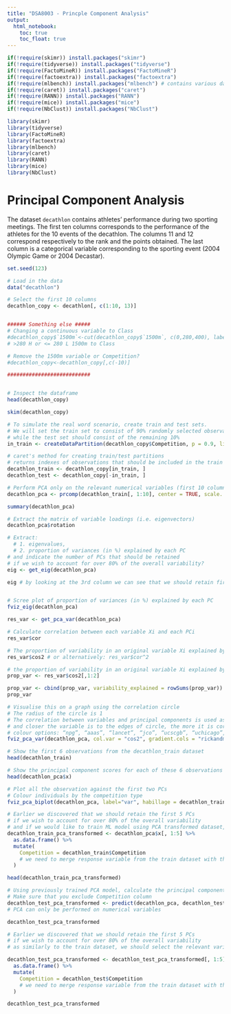 ---
title: "DSA8003 - Princple Component Analysis"
output: 
  html_notebook:
    toc: true
    toc_float: true
---

```{r include=FALSE}
if(!require(skimr)) install.packages("skimr")
if(!require(tidyverse)) install.packages("tidyverse")
if(!require(FactoMineR)) install.packages("FactoMineR")
if(!require(factoextra)) install.packages("factoextra")
if(!require(mlbench)) install.packages("mlbench") # contains various datasets
if(!require(caret)) install.packages("caret")
if(!require(RANN)) install.packages("RANN")
if(!require(mice)) install.packages("mice")
if(!require(NbClust)) install.packages("NbClust")

library(skimr)
library(tidyverse)
library(FactoMineR)
library(factoextra)
library(mlbench)
library(caret)
library(RANN)
library(mice)
library(NbClust)
```

# Principal Component Analysis

The dataset `decathlon` contains athletes' performance during two sporting meetings. The first ten columns corresponds to the performance of the athletes for the 10 events of the decathlon. The columns 11 and 12 correspond respectively to the rank and the points obtained. The last column is a categorical variable corresponding to the sporting event (2004 Olympic Game or 2004 Decastar).

```{r}
set.seed(123)

# Load in the data
data("decathlon")

# Select the first 10 columns
decathlon_copy <- decathlon[, c(1:10, 13)]


###### Something else #####
# Changing a continuous variable to Class
#decathlon_copy$`1500m`<-cut(decathlon_copy$`1500m`, c(0,280,400), labels=c("L","H"))
# >280 H or <= 280 L 1500m to Class

# Remove the 1500m variable or Competition?
#decathlon_copy<-decathlon_copy[,c(-10)]

###########################


# Inspect the dataframe 
head(decathlon_copy)

skim(decathlon_copy)

# To simulate the real word scenario, create train and test sets.
# We will set the train set to consist of 90% randomly selected observations
# while the test set should consist of the remaining 10%
in_train <- createDataPartition(decathlon_copy$Competition, p = 0.9, list = FALSE) 

# caret's method for creating train/test partitions
# returns indexes of observations that should be included in the train set
decathlon_train <- decathlon_copy[in_train, ]
decathlon_test <- decathlon_copy[-in_train, ]

# Perform PCA only on the relevant numerical variables (first 10 columns)
decathlon_pca <- prcomp(decathlon_train[, 1:10], center = TRUE, scale. = TRUE)

summary(decathlon_pca)

# Extract the matrix of variable loadings (i.e. eigenvectors)
decathlon_pca$rotation

# Extract: 
  # 1. eigenvalues, 
  # 2. proportion of variances (in %) explained by each PC
# and indicate the number of PCs that should be retained 
# if we wish to account for over 80% of the overall variability?
eig <- get_eig(decathlon_pca)

eig # by looking at the 3rd column we can see that we should retain first 5 PCs


# Scree plot of proportion of variances (in %) explained by each PC
fviz_eig(decathlon_pca)

res_var <- get_pca_var(decathlon_pca) 

# Calculate correlation between each variable Xi and each PCi 
res_var$cor

# The proportion of variability in an original variable Xi explained by each principal component PCi
res_var$cos2 # or alternatively: res_var$cor^2

# the proportion of variability in an original variable Xi explained by retaining the first two principal components PC1, PC2
prop_var <- res_var$cos2[,1:2]

prop_var <- cbind(prop_var, variability_explained = rowSums(prop_var))
prop_var

# Visualise this on a graph using the correlation circle
# The radius of the circle is 1
# The correlation between variables and principal components is used as coordinates (see: res_var$cor[,1:2])
# and closer the variable is to the edges of circle, the more it is correlated to the corresponding PCs
# colour options: “npg”, “aaas”, “lancet”, “jco”, “ucscgb”, “uchicago”, “simpsons”, “rickandmorty”
fviz_pca_var(decathlon_pca, col.var = "cos2", gradient.cols = "rickandmorty")

# Show the first 6 observations from the decathlon_train dataset
head(decathlon_train)

# Show the principal component scores for each of these 6 observations
head(decathlon_pca$x)

# Plot all the observation against the first two PCs
# Colour individuals by the competition type
fviz_pca_biplot(decathlon_pca, label="var", habillage = decathlon_train$Competition, addEllipses=TRUE, ellipse.level=0.95)

# Earlier we discovered that we should retain the first 5 PCs
# if we wish to account for over 80% of the overall variability
# and if we would like to train ML model using PCA transformed dataset, we should select relevant variables
decathlon_train_pca_transformed <- decathlon_pca$x[, 1:5] %>% 
  as.data.frame() %>% 
  mutate(
    Competition = decathlon_train$Competition 
    # we need to merge response variable from the train dataset with the PCs
  )

head(decathlon_train_pca_transformed)

# Using previously trained PCA model, calculate the principal component scores of observations in the "decathlon_test" dataset
# Make sure that you exclude Competition column 
decathlon_test_pca_transformed <- predict(decathlon_pca, decathlon_test[,1:10]) 
# PCA can only be performed on numerical variables

decathlon_test_pca_transformed

# Earlier we discovered that we should retain the first 5 PCs
# if we wish to account for over 80% of the overall variability
# as similarly to the train dataset, we should select the relevant variables

decathlon_test_pca_transformed <- decathlon_test_pca_transformed[, 1:5] %>% 
  as.data.frame() %>% 
  mutate(
    Competition = decathlon_test$Competition 
    # we need to merge response variable from the train dataset with the PCs
  )

decathlon_test_pca_transformed
```

